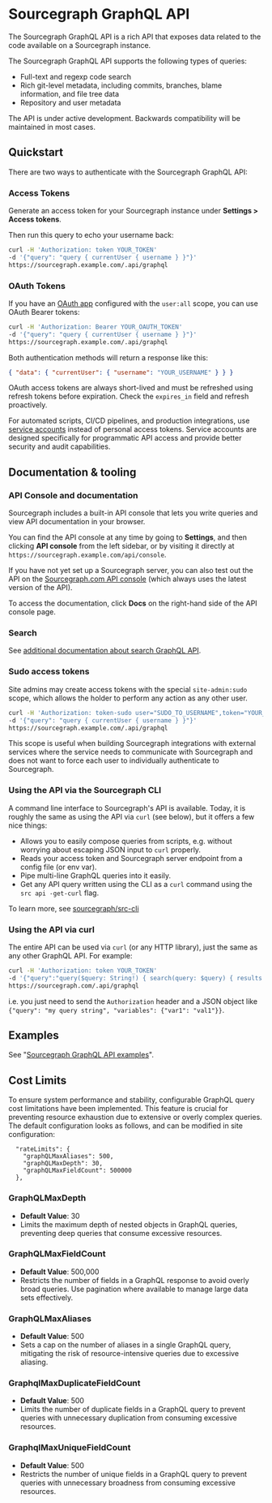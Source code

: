# Sourcegraph GraphQL API

The Sourcegraph GraphQL API is a rich API that exposes data related to the code available on a Sourcegraph instance.

The Sourcegraph GraphQL API supports the following types of queries:

- Full-text and regexp code search
- Rich git-level metadata, including commits, branches, blame information, and file tree data
- Repository and user metadata

<Callout type="note">The API is under active development. Backwards compatibility will be maintained in most cases.</Callout>

## Quickstart

There are two ways to authenticate with the Sourcegraph GraphQL API:

### Access Tokens

Generate an access token for your Sourcegraph instance under **Settings > Access tokens**.

Then run this query to echo your username back:

```bash
curl -H 'Authorization: token YOUR_TOKEN'
-d '{"query": "query { currentUser { username } }"}'
https://sourcegraph.example.com/.api/graphql
```

### OAuth Tokens

If you have an [OAuth app](/admin/oauth_apps) configured with the `user:all` scope, you can use OAuth Bearer tokens:

```bash
curl -H 'Authorization: Bearer YOUR_OAUTH_TOKEN'
-d '{"query": "query { currentUser { username } }"}'
https://sourcegraph.example.com/.api/graphql
```

Both authentication methods will return a response like this:

```json
{ "data": { "currentUser": { "username": "YOUR_USERNAME" } } }
```

<Callout type="note">OAuth access tokens are always short-lived and must be refreshed using refresh tokens before expiration. Check the `expires_in` field and refresh proactively.</Callout>

For automated scripts, CI/CD pipelines, and production integrations, use [service accounts](/admin/service_accounts) instead of personal access tokens. Service accounts are designed specifically for programmatic API access and provide better security and audit capabilities.

## Documentation & tooling

### API Console and documentation

Sourcegraph includes a built-in API console that lets you write queries and
view API documentation in your browser.

You can find the API console at any time by going to **Settings**, and then
clicking **API console** from the left sidebar, or by visiting it directly at
`https://sourcegraph.example.com/api/console`.

If you have not yet set up a Sourcegraph server, you can also test out the API
on the [Sourcegraph.com API console](https://sourcegraph.com/api/console) (which
always uses the latest version of the API).

To access the documentation, click **Docs** on the right-hand side of the API
console page.

### Search

See [additional documentation about search GraphQL API](/api/graphql/search).

### Sudo access tokens

Site admins may create access tokens with the special `site-admin:sudo` scope, which allows the holder to perform any action as any other user.

```bash
curl -H 'Authorization: token-sudo user="SUDO_TO_USERNAME",token="YOUR_TOKEN"'
-d '{"query": "query { currentUser { username } }"}'
https://sourcegraph.example.com/.api/graphql
```

This scope is useful when building Sourcegraph integrations with external services where the service needs to communicate with Sourcegraph and does not want to force each user to individually authenticate to Sourcegraph.

### Using the API via the Sourcegraph CLI

A command line interface to Sourcegraph's API is available. Today, it is roughly the same as using the API via `curl` (see below), but it offers a few nice things:

- Allows you to easily compose queries from scripts, e.g. without worrying about escaping JSON input to `curl` properly.
- Reads your access token and Sourcegraph server endpoint from a config file (or env var).
- Pipe multi-line GraphQL queries into it easily.
- Get any API query written using the CLI as a `curl` command using the `src api -get-curl` flag.

To learn more, see [sourcegraph/src-cli](https://sourcegraph.com/github.com/sourcegraph/src-cli)

### Using the API via curl

The entire API can be used via `curl` (or any HTTP library), just the same as any other GraphQL API. For example:

```bash
curl -H 'Authorization: token YOUR_TOKEN'
-d '{"query":"query($query: String!) { search(query: $query) { results { matchCount } } }","variables":{"query":"Router"}}'
https://sourcegraph.com/.api/graphql
```

i.e. you just need to send the `Authorization` header and a JSON object like `{"query": "my query string", "variables": {"var1": "val1"}}`.

## Examples

See "[Sourcegraph GraphQL API examples](/api/graphql/examples)".

## Cost Limits

To ensure system performance and stability, configurable GraphQL query cost limitations have been implemented. This feature is crucial for preventing resource exhaustion due to extensive or overly complex queries. The default configuration looks as follows, and can be modified in site configuration:

```
  "rateLimits": {
    "graphQLMaxAliases": 500,
    "graphQLMaxDepth": 30,
    "graphQLMaxFieldCount": 500000
  },
```

### GraphQLMaxDepth

- **Default Value**: 30
- Limits the maximum depth of nested objects in GraphQL queries, preventing deep queries that consume excessive resources.

### GraphQLMaxFieldCount

- **Default Value**: 500,000
- Restricts the number of fields in a GraphQL response to avoid overly broad queries. Use pagination where available to manage large data sets effectively.

### GraphQLMaxAliases

- **Default Value**: 500
- Sets a cap on the number of aliases in a single GraphQL query, mitigating the risk of resource-intensive queries due to excessive aliasing.

### GraphqlMaxDuplicateFieldCount
- **Default Value**: 500
- Limits the number of duplicate fields in a GraphQL query to prevent queries with unnecessary duplication from consuming excessive resources.

### GraphqlMaxUniqueFieldCount
- **Default Value**: 500
- Restricts the number of unique fields in a GraphQL query to prevent queries with unnecessary broadness from consuming excessive resources.
